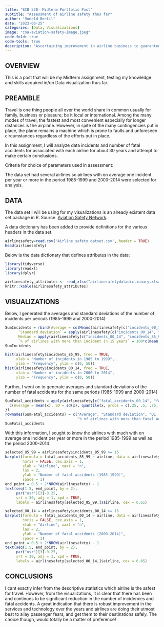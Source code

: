 ```yaml
---
title: "BCB 520- Midterm Portfolio Post"
subtitle: "Assessment of airline safety thus far"
author: "Ronald Bentil"
date: "2023-03-25"
categories: [Data, Visualizations]
image: "coa-aviation-safety-image.jpeg"
code-fold: true
code-tools: true
description: "Ascertaining improvement in airline business to guarantee passenger safety and satisfaction"
---
```


## OVERVIEW

This is a post that will be my Midterm assignment, testing my knowledge and skills acquired in/on Data visualization thus far. 

## PREAMBLE
Travel is one thing people all over the world share in common usually for family, business or pleasure; be it local or international. Among the many modes of travel, the fastest and most convenient especially for longer distances is the airplane. However, in spite of the many contingencies put in place, the plane remains a machine which is prone to faults and unforeseen circumstances regardless of the efforts put in place.

In this assignment, I will analyze data incidents and number of fatal accidents for associated with each airline for about 30 years and attempt to make  certain conclusions.

Criteria for choice of parameters used in assessment:

The data set had several airlines so airlines with on average one incident per year or more in the period 1985-1999 and 2000-2014 were selected for analysis. 

## DATA
The data set I will be using for my visualizations is an already existent data set package in R. 
Source:
[Aviation Safety Network](https://r-data.pmagunia.com/dataset/airline-safety).


A data dictionary has  been added to provide definitions for the various headers in the data set. 

```r
airlinesafety=read.csv('Airline safety datset.csv', header = TRUE)
head(airlinesafety)

```

Below is the data dictionary that defines attributes in the data:

```r
library(tidyverse)
library(readxl)
library(dplyr)

airlinesafety_attributes <- read_xlsx("airlinesafetydatadictionary.xlsx")
knitr::kable(airlinesafety_attributes)

```
## VISUALIZATIONS

Below, I generated the averages and standard deviations of the number of incidents per periods (1985-1999 and 2000-2014)
```r
SumIncidents = rbind(Average = colMeans(airlinesafety[c("incidents_00_14", "incidents_85_99")]),
      `Standard deviation` = apply(airlinesafety[c("incidents_00_14", "incidents_85_99")], MARGIN = 2, FUN = sd),
      Median = apply(airlinesafety[c("incidents_00_14", "incidents_85_99")], MARGIN = 2, FUN = median),
      `% of airlines with more than incident in 15 years` = 100*c(mean(airlinesafety$incidents_00_14 > 1), mean(airlinesafety$incidents_85_99 > 1)))
SumIncidents

hist(airlinesafety$incidents_85_99, freq = TRUE,
     xlab = "Number of incidents in 1985 to 1999",
     ylab = "Frequency", ylim = c(0, 50))
hist(airlinesafety$incidents_00_14, freq = TRUE,
     xlab = "Number of incidents in 2000 to 2014",
     ylab = "Frequency", ylim = c(0, 50))

```


Further, I went on to generate averages and standard deviations of the number of fatal accidents for the same periods (1985-1999 and 2000-2014)
```r
SumFatal_accidents = apply(airlinesafety[c("fatal_accidents_00_14", "fatal_accidents_85_99")], MARGIN = 2, FUN = function(x) {
  c(Average = mean(x), SD = sd(x), quantile(x, probs = c(.25, .5, .75, 1)), 100*mean(x > 1))
})
rownames(SumFatal_accidents) = c("Average", "Standard deviation", "Q1 (<25%)", "Median", "Q3 (<75%)", "Max",
                                 "% of airlines with more than fatal accident in 15 years")
SumFatal_accidents
```


With this information, I sought to know the airlines with much with on average one incident per year or more in the period 1985-1999 as well as the period 2000-2014
```r
selected_85_99 = airlinesafety$incidents_85_99 >= 15
barplot(formula = fatal_accidents_85_99 ~ airline, data = airlinesafety[selected_85_99,],
        horiz = FALSE, cex.axis = 1,
        xlab = "Airline", xaxt = "n",
        las = 2,
        ylab = "Number of fatal accidents (1985-1999)",
        space = 1)
end_point = 0.5 + 2*NROW(airlinesafety) - 1
text(seq(1.5, end_point, by = 2),
     par("usr")[3]-0.25,
     srt = 30, adj = 1, xpd = TRUE,
     labels = airlinesafety[selected_85_99,]$airline, cex = 0.65)
```

```r
selected_00_14 = airlinesafety$incidents_00_14 >= 15
barplot(formula = fatal_accidents_00_14 ~ airline, data = airlinesafety[selected_00_14,],
        horiz = FALSE, cex.axis = 1,
        xlab = "Airline", xaxt = "n",
        las = 2,
        ylab = "Number of fatal accidents (2000-2014)",
        space = 1)
end_point = 0.5 + 2*NROW(airlinesafety) - 1
text(seq(1.5, end_point, by = 2),
     par("usr")[3]-0.25,
     srt = 30, adj = 1, xpd = TRUE,
     labels = airlinesafety[selected_00_14,]$airline, cex = 0.65)
```

## CONCLUSIONS
I cant exactly infer from the descriptive statistics which airline is the safest for travel. However, from the visualizations, it is clear that there has been and continues to be significant reduction in the number of incidences and fatal accidents. A great indication that there is robust improvement in the services and technology over the years and airlines are doing their utmost best to allay passenger fears, and get them to their destinations safely. The choice though, would totally be a matter of preference! 